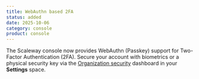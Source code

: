 ```yaml
---
title: WebAuthn based 2FA
status: added
date: 2025-10-06
category: console
product: console
---
```


The Scaleway console now provides WebAuthn (Passkey) support for Two-Factor Authentication (2FA). Secure your account with biometrics or a physical security key via the [Organization security](https://console.scaleway.com/settings/organization/security) dashboard in your **Settings** space.

